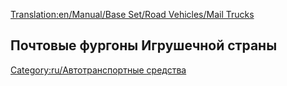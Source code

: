 [[Translation:en/Manual/Base Set/Road Vehicles/Mail Trucks]]

{{ru/Дорожное транспортное средство|имя     = Почтовый фургон MPS
  |изоб      =en/MPS Mail Truck.png|цена    = £4,715 ($9,430)
  |скорость    = 48 км/ч (30 миль/ч)
  |обслуж   = £421 ($842)
  |разработан = 1935
  |срок     = 15
  |вместимость = 22 мешка почты
}}
{{ru/Дорожное транспортное средство|имя     = Почтовый фургон Reynard
  |изоб      =en/Reynard Mail Truck.png|цена    = £5,535 ($11,070)
  |скорость    = 88 км/ч (55 миль/ч)
  |обслуж   = £787 ($1,574)
  |разработан = 1980
  |срок     = 15
  |вместимость = 28 мешков почты
}}
{{ru/Дорожное транспортное средство|имя     = Почтовый фургон Perry
  |изоб      =en/Perry Mail Truck.png|цена    = £5,945 ($11,890) 
  |скорость    = 112 км/ч (70 миль/ч)
  |обслуж   = £1,125 ($2,250)
  |разработан = 2018
  |срок     = 15
  |вместимость = 30 мешков почты
}}

==Почтовые фургоны Игрушечной страны==
{{ru/Дорожное транспортное средство|имя     = Почтовый фургон MightyMover
  |изоб      =en/MightyMover Mail Truck.png|цена    = *£4,715 ($9,430)
  |скорость    = 48 км/ч ()
  |обслуж   = £421 ($842)
  |разработан = 1935
  |срок     = 15
  |вместимость = 22 мешка почты
}}
{{ru/Дорожное транспортное средство|имя     = Почтовый фургон Powernaught
  |изоб      =en/Powernaught Mail Truck.png|цена    = *£6,535 ($11,070)
  |скорость    = 88 км/ч
  |обслуж   = £787 ($1,574)
  |разработан = 1979
  |срок     = 15
  |вместимость = 28 мешков почты
}}
{{ru/Дорожное транспортное средство|имя     = Почтовый фургон Wizzowow
  |изоб      =en/Wizzowow Mail Truck.png|цена    = *£6,945 ($11,890)
  |скорость    = 112 км/ч
  |обслуж   = £1,125 ($2,250)
  |разработан = 2018
  |срок     = 15
  |вместимость = 30 мешков почты
}}

[[Category:ru/Автотранспортные средства]]